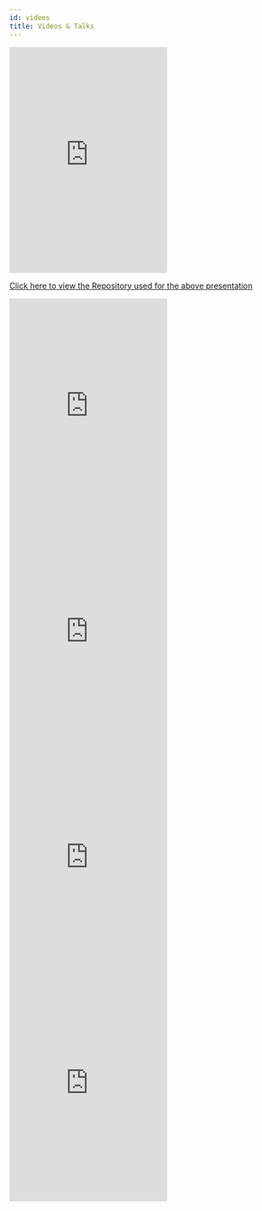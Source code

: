 ```yaml
---
id: videos
title: Videos & Talks
---
```


<iframe
  width="280"
  height="400"
  src="https://www.youtube.com/embed/seU46c6Jz7E"
  frameborder="0"
  allow="accelerometer; autoplay; encrypted-media; gyroscope; picture-in-picture"
  allowfullscreen
  style={{
    width: '100%',
  }}
></iframe>

[Click here to view the Repository used for the above presentation](https://github.com/SvelteStack/svelte-query-blog-refactor-example)

<iframe
  width="280"
  height="400"
  src="https://www.youtube.com/embed/DocXo3gqGdI"
  frameborder="0"
  allow="accelerometer; autoplay; encrypted-media; gyroscope; picture-in-picture"
  allowfullscreen
  style={{
    width: '100%',
  }}
></iframe>
<iframe
  width="280"
  height="400"
  src="https://www.youtube.com/embed/PPvWXbSCtBU"
  frameborder="0"
  allow="accelerometer; autoplay; encrypted-media; gyroscope; picture-in-picture"
  allowfullscreen
  style={{
    width: '100%',
  }}
></iframe>
<iframe
  width="280"
  height="400"
  src="https://www.youtube.com/embed/B3cJDT3j19I"
  frameborder="0"
  allow="accelerometer; autoplay; encrypted-media; gyroscope; picture-in-picture"
  allowfullscreen
  style={{
    width: '100%',
  }}
></iframe>
<iframe
  width="280"
  height="400"
  src="https://www.youtube.com/embed/_ehibado6rU"
  frameborder="0"
  allow="accelerometer; autoplay; encrypted-media; gyroscope; picture-in-picture"
  allowfullscreen
  style={{
    width: '100%',
  }}
></iframe>